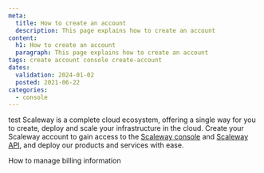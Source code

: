 ```yaml
---
meta:
  title: How to create an account
  description: This page explains how to create an account
content:
  h1: How to create an account
  paragraph: This page explains how to create an account
tags: create account console create-account 
dates:
  validation: 2024-01-02
  posted: 2021-06-22
categories:
  - console
---
```

test
Scaleway is a complete cloud ecosystem, offering a single way for you to create, deploy and scale your infrastructure in the cloud. Create your Scaleway account to gain access to the [Scaleway console](/console/account/concepts/#console) and [Scaleway API](https://www.scaleway.com/en/developers/api/), and deploy our products and services with ease.

<Macro id="create-account" />

<Navigation title="See Also">
  <NextButton to="/console/account/how-to/manage-billing-information">How to manage billing information</NextButton>
</Navigation>
